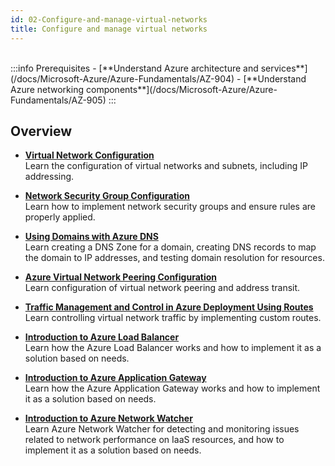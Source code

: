 ```yaml
---
id: 02-Configure-and-manage-virtual-networks
title: Configure and manage virtual networks
---
```


<br/>
:::info Prerequisites
- [**Understand Azure architecture and services**](/docs/Microsoft-Azure/Azure-Fundamentals/AZ-904)
- [**Understand Azure networking components**](/docs/Microsoft-Azure/Azure-Fundamentals/AZ-905)
:::

## Overview

* [**Virtual Network Configuration**](/docs/Microsoft-Azure/Microsoft-Azure-Administrator/Configure-and-manage-virtual-networks/AZ-1047)<br />
Learn the configuration of virtual networks and subnets, including IP addressing.

* [**Network Security Group Configuration**](/docs/Microsoft-Azure/Microsoft-Azure-Administrator/Configure-and-manage-virtual-networks/AZ-1048)<br />
Learn how to implement network security groups and ensure rules are properly applied.

* [**Using Domains with Azure DNS**](/docs/Microsoft-Azure/Microsoft-Azure-Administrator/Configure-and-manage-virtual-networks/AZ-1049)<br />
Learn creating a DNS Zone for a domain, creating DNS records to map the domain to IP addresses, and testing domain resolution for resources.

* [**Azure Virtual Network Peering Configuration**](/docs/Microsoft-Azure/Microsoft-Azure-Administrator/Configure-and-manage-virtual-networks/AZ-1050)<br />
Learn configuration of virtual network peering and address transit.

* [**Traffic Management and Control in Azure Deployment Using Routes**](/docs/Microsoft-Azure/Microsoft-Azure-Administrator/Configure-and-manage-virtual-networks/AZ-1051)<br />
Learn controlling virtual network traffic by implementing custom routes.

* [**Introduction to Azure Load Balancer**](/docs/Microsoft-Azure/Microsoft-Azure-Administrator/Configure-and-manage-virtual-networks/AZ-1052)<br />
Learn how the Azure Load Balancer works and how to implement it as a solution based on needs.

* [**Introduction to Azure Application Gateway**](/docs/Microsoft-Azure/Microsoft-Azure-Administrator/Configure-and-manage-virtual-networks/AZ-1053)<br />
Learn how the Azure Application Gateway works and how to implement it as a solution based on needs.

* [**Introduction to Azure Network Watcher**](/docs/Microsoft-Azure/Microsoft-Azure-Administrator/Configure-and-manage-virtual-networks/AZ-1054)<br />
Learn Azure Network Watcher for detecting and monitoring issues related to network performance on IaaS resources, 
and how to implement it as a solution based on needs.
